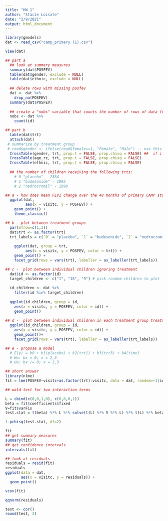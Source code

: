 ```yaml
---
title: "HW 1"
author: "Stacie Loisate"
date: "2/9/2021"
output: html_document
---
```


```r
library(gmodels)
dat <- read_csv("camp_primary (1).csv")

view(dat)
```

```r

## part a 
  ## look at summary measures 
  summary(dat$POSFEV)
  table(dat$gender, exclude = NULL)
  table(dat$ethnic, exclude = NULL)
  
  ## delete rows with missing posfev 
  dat <- dat %>% 
    drop_na(POSFEV)
  summary(dat$POSFEV)
  
  ## create a "nobs" variable that counts the number of rows of data for each child 
  nobs <- dat %>% 
    count(id)

## part b 
  table(dat$trt)
  attach(dat)
 # summarize by treatment group 
 # read$gender <- ifelse(read$female==1, "Female", "Male") -- use this code to add names to the output tables 
  CrossTable(gender, trt, prop.t = FALSE, prop.chisq = FALSE) ##  if i don't include all the of the false stuff then i get more proportions 
  CrossTable(age_rz, trt, prop.t = FALSE, prop.chisq = FALSE)
  CrossTable(ethnic, trt, prop.t = FALSE, prop.chisq = FALSE)
  
  ## the number of children receiving the following trts: 
    # 0 "placebo" - 2584
    # 1 "budesonide" - 1995
    # 2 "nedrocromil" - 1990

```

```r

## a - how does mean FEV1 change over the 48 months of primary CAMP study 
  ggplot(dat, 
         aes(x = visitc, y = POSFEV)) + 
    geom_point() + 
    theme_classic() 

## b - plot between treatment groups 
  par(mfrow=c(1,3))
  dat$trt <- as.factor(trt)
  trt_labels = c(`0` = "placebo", `1` = "budesonide", `2` = "nedrocromil")
  
    ggplot(dat, group = trt,
         aes(x = visitc, y = POSFEV, color = trt)) + 
    geom_point() + 
    facet_grid(rows = vars(trt), labeller = as_labeller(trt_labels))

## c -  plot between individual children ignoring treatment 
  dat$id <- as.factor(id)
  target_children <- c("1", "18", "9") # pick random children to plot 
  
  id_children <- dat %>% 
    filter(id %in% target_children)
  
  ggplot(id_children, group = id,
    aes(x = visitc, y = POSFEV, color = id)) + 
    geom_point()  
  
## d -  plot between individual children in each treatment group treatment 
  ggplot(id_children, group = id,
    aes(x = visitc, y = POSFEV, color = id)) + 
    geom_point()+ 
    facet_grid(rows = vars(trt), labeller = as_labeller(trt_labels))

## e - propose a model 
  # E(y) = b0 + b1(placebo) + b2(trt1) + b3(trt3) + b4(time)
  # Ho: bx = 0; x = 2,3
  # Ha: bx /= 0; x = 2,3

```

```r

## short answer 
library(nlme)
fit = lme(POSFEV~visitc+as.factor(trt):visitc, data = dat, random=~1|id, na.action=na.omit, correlation=corExp(form=~visitc|id))

## wald test for two interaction terms 

L = cbind(c(0,0,1,0), c(0,0,0,1))
beta = fit$coefficients$fixed
V=fit$varFix
test.stat = t(beta) %*% L %*% solve(t(L) %*% V %*% L) %*% t(L) %*% beta 

1-pchisq(test.stat, df=2)

fit 
## get summary measures
summary(fit)
## get confidence intervals 
intervals(fit)

## look at residuals 
residuals = resid(fit)
residuals
ggplot(data = dat, 
       aes(x = visitc, y = residuals)) + 
  geom_point()

vcov(fit)

qqnorm(residuals)

test <- cor()
round(test, 2)


```




